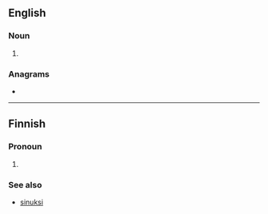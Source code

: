 {{also|Suks|sūks}}
==English==

===Noun===
{{head|en|noun form}}

# {{plural of|suk|lang=en}}

===Anagrams===
* {{anagrams|en|a=kssu|SKUs}}

----

==Finnish==

===Pronoun===
{{head|fi|pronoun form}}

# {{lb|fi|colloquial}} {{fi-form of|sinä|case=translative}}

===See also===
* [[sinuksi#Finnish|sinuksi]]